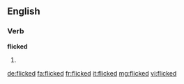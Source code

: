 ==English==

===Verb===
'''flicked'''

# {{en-past of|flick}}

[[de:flicked]]
[[fa:flicked]]
[[fr:flicked]]
[[it:flicked]]
[[mg:flicked]]
[[vi:flicked]]